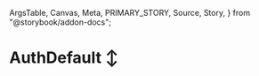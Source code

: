   ArgsTable,
  Canvas,
  Meta,
  PRIMARY_STORY,
  Source,
  Story,
} from "@storybook/addon-docs";

<Meta title="AuthDefault" />

# AuthDefault ↕️

<Canvas withSource="none">
  <div>
    <Provider store={store}>
      <Story id="auth--auth-default" />
    </Provider>
  </div>
</Canvas>

<ArgsTable story={PRIMARY_STORY} />

<Source dark />
